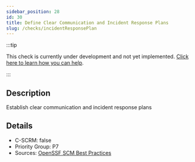 ```yaml
---
sidebar_position: 28
id: 30
title: Define Clear Communication and Incident Response Plans
slug: /checks/incidentResponsePlan
---
```


<!-- BANNER:START -->
:::tip

This check is currently under development and not yet implemented. [Click here to learn how you can help](/contribute).

:::
<!-- BANNER:END -->

<!-- DESCRIPTION:START -->
## Description
Establish clear communication and incident response plans
<!-- DESCRIPTION:END -->

<!-- DETAILS:START -->
## Details
- C-SCRM: false
- Priority Group: P7
- Sources: [OpenSSF SCM Best Practices](https://best.openssf.org/SCM-BestPractices/#operations)

<!-- DETAILS:END -->
